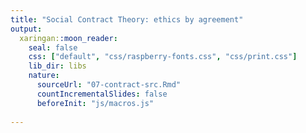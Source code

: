 ```yaml
---
title: "Social Contract Theory: ethics by agreement"
output:
  xaringan::moon_reader:
    seal: false
    css: ["default", "css/raspberry-fonts.css", "css/print.css"]
    lib_dir: libs
    nature:
      sourceUrl: "07-contract-src.Rmd"
      countIncrementalSlides: false
      beforeInit: "js/macros.js"
      
---
```

